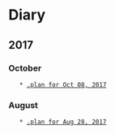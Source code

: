 = Diary =

== 2017 ==

=== October ===
    * [[2017-10-08|.plan for Oct 08, 2017]]

=== August ===
    * [[2017-08-28|.plan for Aug 28, 2017]]

